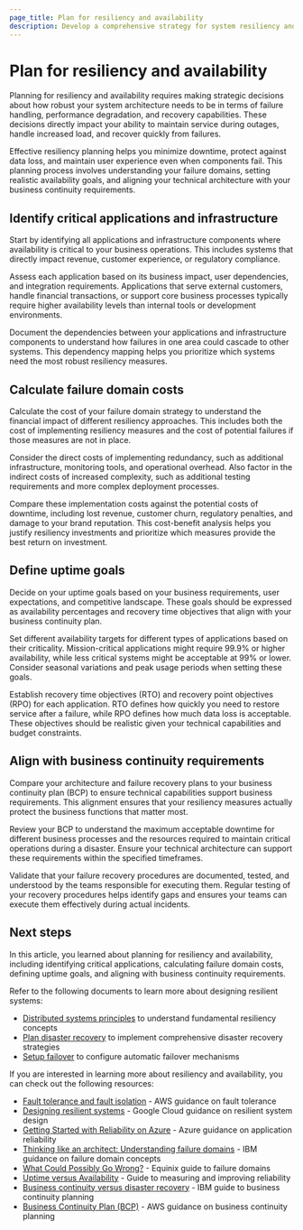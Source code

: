 ```yaml
---
page_title: Plan for resiliency and availability
description: Develop a comprehensive strategy for system resiliency and availability to ensure your applications remain operational during failures and disruptions.
---
```


# Plan for resiliency and availability

Planning for resiliency and availability requires making strategic decisions about how robust your system architecture needs to be in terms of failure handling, performance degradation, and recovery capabilities. These decisions directly impact your ability to maintain service during outages, handle increased load, and recover quickly from failures.

Effective resiliency planning helps you minimize downtime, protect against data loss, and maintain user experience even when components fail. This planning process involves understanding your failure domains, setting realistic availability goals, and aligning your technical architecture with your business continuity requirements.

## Identify critical applications and infrastructure

Start by identifying all applications and infrastructure components where availability is critical to your business operations. This includes systems that directly impact revenue, customer experience, or regulatory compliance.

Assess each application based on its business impact, user dependencies, and integration requirements. Applications that serve external customers, handle financial transactions, or support core business processes typically require higher availability levels than internal tools or development environments.

Document the dependencies between your applications and infrastructure components to understand how failures in one area could cascade to other systems. This dependency mapping helps you prioritize which systems need the most robust resiliency measures.

## Calculate failure domain costs

Calculate the cost of your failure domain strategy to understand the financial impact of different resiliency approaches. This includes both the cost of implementing resiliency measures and the cost of potential failures if those measures are not in place.

Consider the direct costs of implementing redundancy, such as additional infrastructure, monitoring tools, and operational overhead. Also factor in the indirect costs of increased complexity, such as additional testing requirements and more complex deployment processes.

Compare these implementation costs against the potential costs of downtime, including lost revenue, customer churn, regulatory penalties, and damage to your brand reputation. This cost-benefit analysis helps you justify resiliency investments and prioritize which measures provide the best return on investment.

## Define uptime goals

Decide on your uptime goals based on your business requirements, user expectations, and competitive landscape. These goals should be expressed as availability percentages and recovery time objectives that align with your business continuity plan.

Set different availability targets for different types of applications based on their criticality. Mission-critical applications might require 99.9% or higher availability, while less critical systems might be acceptable at 99% or lower. Consider seasonal variations and peak usage periods when setting these goals.

Establish recovery time objectives (RTO) and recovery point objectives (RPO) for each application. RTO defines how quickly you need to restore service after a failure, while RPO defines how much data loss is acceptable. These objectives should be realistic given your technical capabilities and budget constraints.

## Align with business continuity requirements

Compare your architecture and failure recovery plans to your business continuity plan (BCP) to ensure technical capabilities support business requirements. This alignment ensures that your resiliency measures actually protect the business functions that matter most.

Review your BCP to understand the maximum acceptable downtime for different business processes and the resources required to maintain critical operations during a disaster. Ensure your technical architecture can support these requirements within the specified timeframes.

Validate that your failure recovery procedures are documented, tested, and understood by the teams responsible for executing them. Regular testing of your recovery procedures helps identify gaps and ensures your teams can execute them effectively during actual incidents.

## Next steps

In this article, you learned about planning for resiliency and availability, including identifying critical applications, calculating failure domain costs, defining uptime goals, and aligning with business continuity requirements.

Refer to the following documents to learn more about designing resilient systems:

- [Distributed systems principles](/well-architected-framework/design-resilient-systems/principles/distributed-systems-principles) to understand fundamental resiliency concepts
- [Plan disaster recovery](/well-architected-framework/design-resilient-systems/ensure-high-availability/plan-disaster-recovery) to implement comprehensive disaster recovery strategies
- [Setup failover](/well-architected-framework/design-resilient-systems/ensure-high-availability/setup-failover) to configure automatic failover mechanisms

If you are interested in learning more about resiliency and availability, you can check out the following resources:

- [Fault tolerance and fault isolation](https://docs.aws.amazon.com/whitepapers/latest/availability-and-beyond-improving-resilience/fault-tolerance-and-fault-isolation.html) - AWS guidance on fault tolerance
- [Designing resilient systems](https://cloud.google.com/compute/docs/tutorials/robustsystems) - Google Cloud guidance on resilient system design
- [Getting Started with Reliability on Azure](https://techcommunity.microsoft.com/blog/azurearchitectureblog/getting-started-with-reliability-on-azure-ensuring-cloud-applications-stay-up-an/4152905) - Azure guidance on application reliability
- [Thinking like an architect: Understanding failure domains](https://www.ibm.com/blog/thinking-like-an-architect-understanding-failure-domains/) - IBM guidance on failure domain concepts
- [What Could Possibly Go Wrong?](https://deploy.equinix.com/blog/explaining-failure-domains-sre-lifeblood/) - Equinix guide to failure domains
- [Uptime versus Availability](https://www.pluralsight.com/resources/blog/tech-operations/uptime-availability-metrics-app-reliability) - Guide to measuring and improving reliability
- [Business continuity versus disaster recovery](https://www.ibm.com/think/topics/business-continuity-vs-disaster-recovery-plan) - IBM guide to business continuity planning
- [Business Continuity Plan (BCP)](https://docs.aws.amazon.com/whitepapers/latest/disaster-recovery-workloads-on-aws/business-continuity-plan-bcp.html) - AWS guidance on business continuity planning
